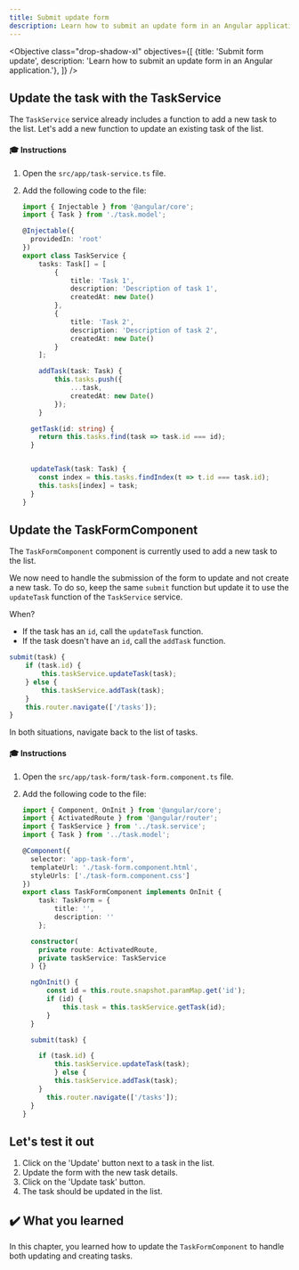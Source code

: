 ```yaml
---
title: Submit update form
description: Learn how to submit an update form in an Angular application.
---
```



<Objective class="drop-shadow-xl" objectives={[
{title: 'Submit form update', description: 'Learn how to submit an update form in an Angular application.'},
]} />

## Update the task with the TaskService

The `TaskService` service already includes a function to add a new task to the list.
Let's add a new function to update an existing task of the list.

#### 🎓 Instructions

<Steps>

1. Open the `src/app/task-service.ts` file.

2. Add the following code to the file:

   ```typescript ins={"Add a function to update a task": 32-36}
   import { Injectable } from '@angular/core';
   import { Task } from './task.model';

   @Injectable({
     providedIn: 'root'
   })
   export class TaskService {
       tasks: Task[] = [
           {
               title: 'Task 1',
               description: 'Description of task 1',
               createdAt: new Date()
           },
           {
               title: 'Task 2',
               description: 'Description of task 2',
               createdAt: new Date()
           }
       ];

       addTask(task: Task) {
           this.tasks.push({
               ...task,
               createdAt: new Date()
           });
       }

     getTask(id: string) {
       return this.tasks.find(task => task.id === id);
     }


     updateTask(task: Task) {
       const index = this.tasks.findIndex(t => t.id === task.id);
       this.tasks[index] = task;
     }
   }
   ```

</Steps>

## Update the TaskFormComponent

The `TaskFormComponent` component is currently used to add a new task to the list.

We now need to handle the submission of the form to update and not create a new task.
To do so, keep the same `submit` function but update it to use the `updateTask` function of the `TaskService` service.

When?

- If the task has an `id`, call the `updateTask` function.
- If the task doesn't have an `id`, call the `addTask` function.

```typescript
submit(task) {
    if (task.id) {
        this.taskService.updateTask(task);
    } else {
        this.taskService.addTask(task);
    }
    this.router.navigate(['/tasks']);
}
```

In both situations, navigate back to the list of tasks.

#### 🎓 Instructions

<Steps>

1. Open the `src/app/task-form/task-form.component.ts` file.

2. Add the following code to the file:

   ```typescript ins={"Add the updateTask function": 28-33}
   import { Component, OnInit } from '@angular/core';
   import { ActivatedRoute } from '@angular/router';
   import { TaskService } from '../task.service';
   import { Task } from '../task.model';

   @Component({
     selector: 'app-task-form',
     templateUrl: './task-form.component.html',
     styleUrls: ['./task-form.component.css']
   })
   export class TaskFormComponent implements OnInit {
       task: TaskForm = {
           title: '',
           description: ''
       };

     constructor(
       private route: ActivatedRoute,
       private taskService: TaskService
     ) {}

     ngOnInit() {
         const id = this.route.snapshot.paramMap.get('id');
         if (id) {
             this.task = this.taskService.getTask(id);
         }
     }

     submit(task) {

       if (task.id) {
           this.taskService.updateTask(task);
           } else {
           this.taskService.addTask(task);
       }
         this.router.navigate(['/tasks']);
     }
   }
   ```

</Steps>

## Let's test it out

<Steps>

1. Click on the 'Update' button next to a task in the list.
2. Update the form with the new task details.
3. Click on the 'Update task' button.
4. The task should be updated in the list.

</Steps>

## ✔️ What you learned

In this chapter, you learned how to update the `TaskFormComponent` to handle both updating and creating tasks.


